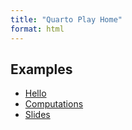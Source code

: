 ```yaml
---
title: "Quarto Play Home"
format: html
---
```


## Examples

- [Hello](./hello)
- [Computations](./computation)
- [Slides](./slides)